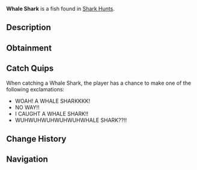 {{FishInfobox
|image          = Whale Shark.png
|rarity         = Mythical
|sea            = First Sea
|location       = [[Ocean]]
|sublocation    = Shark Hunt
|sources        = Fishing Rod
|radar_location = 
|prog_speed     = -70
|xp             = 3000
|weather        = Clear
|time           = Day
|season         = Summer, Autumn
|bait           = Shrimp
|base_weight    = 10000
|base_value     = 6500
|weight_range   = 2000
|base_chance    = 0.01
|base_resil     = 50
}}
'''Whale Shark''' is a {{Rarity|Mythical}} fish found in [[Shark Hunt]]s.

== Description ==
{{Description|Whale Sharks are large but friendly sharks, as opposed to other sharks found in the Ocean. They are most active during the day, where they swim around in search of small organisms to eat. Despite being playful and harmless, they will still put up quite a hefty fight when hooked.|Bestiary Entry}}

== Obtainment ==
{{Description|Only rarely spotted in the oceans during a Shark Hunt near the Desolate Deep.|Bestiary Hint}}
{{Fish Availability|
Shark Hunt/Whale Shark
|top_rods      = 
Ethereal Prism Rod\54173.64\360949.34;
Leviathan's Fang Rod\53558.34\444379.59;
Seraphic Rod\52482.37\375500.39;
No-Life Rod\50193.58\376290.49;
Tempest Rod\50025.91\368854.36;
Destiny Rod\43085.45\301286.17;
Heaven's Rod\38539.11\321626.79;
Challenger's Rod\47267.84\369166.2;
Azure Of Lagoon\35484.15\289096.79;
Rod Of The Forgotten Fang\47885.25\358104.95;
Rod Of The Depths\42057.89\318411.13;
Rod Of The Exalted One\42012.05\315848.15;
Zeus Rod\40434.94\320196.09;
Depthseeker Rod\37153.8\310083.93;
Avalanche Rod\33073.92\275837.52;
Volcanic Rod\31658.52\254514.84;
Steady Rod\10409.17\89708.42
|recommended   = Ethereal Prism Rod
}}

== Catch Quips ==
When catching a Whale Shark, the player has a chance to make one of the following exclamations:
* WOAH! A WHALE SHARKKKK!
* NO WAY!!
* I CAUGHT A WHALE SHARK!!
* WUHWUHWUHWUHWUHWHALE SHARK??!!

== Change History ==
{{Change History|{{subst:Current Version}}}}

== Navigation ==
{{Fish Navbox|Ocean}}